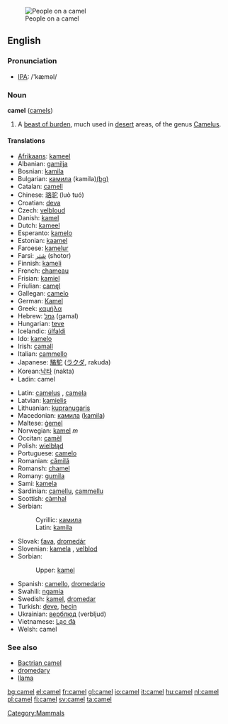 [[Image:Dromedary.02.jpg|thumb|People on a camel]]
==English==
{{wikipedia}}
=== Pronunciation ===
*[[w:IPA|IPA]]: /'kæməl/

=== Noun ===
'''camel''' ([[camels]])

# A [[beast of burden]], much used in [[desert]] areas, of the genus [[Camelus]].

==== Translations ====
{{top}}
*[[Afrikaans]]: [[kameel]]
*Albanian: [[gamilja]]
*Bosnian: [[kamila#Bosnian|kamila]] {{f}}
*Bulgarian: [[камила]] (kamila)[[:bg:камила|(bg)]]
*Catalan: [[camell]]
*Chinese: [[骆驼]] (luò tuó)
*Croatian: [[deva]]
*Czech: [[velbloud]]
*Danish: [[kamel]]
*Dutch: [[kameel]] {{m}}
*Esperanto: [[kamelo]]
*Estonian: [[kaamel]]
*Faroese: [[kamelur]]
*Farsi: [[شتر]] (shotor)
*Finnish: [[kameli]]
*French: [[chameau]] {{m}}
*Frisian: [[kamiel]]
*Friulian: [[camęl]]
*Gallegan: [[camelo]]
*German: [[Kamel]] {{n}}
*Greek: [[καμήλα]]
*Hebrew: [[גמל]] (gamal)
*Hungarian: [[teve]]
*Icelandic: [[úlfaldi]]
*Ido: [[kamelo]]
*Irish: [[camall]]
*Italian: [[cammello]] {{m}}
*Japanese: [[駱駝]] ([[ラクダ]], rakuda)
*Korean:[[낙타]] (nakta)
*Ladin: camel
{{mid}}
*Latin: [[camelus]] {{m}}, [[camela]] {{f}}
*Latvian: [[kamielis]]
*Lithuanian: [[kupranugaris]]
*Macedonian: [[камила]] ([[kamila]])
*Maltese: [[ġemel]]
*Norwegian: [[kamel]] ''m''
*Occitan: [[camèl]]
*Polish: [[wielbłąd]] {{m}}
*Portuguese: [[camelo]]
*Romanian: [[cămilă]]
*Romansh: [[chamel]]
*Romany: [[gumila]] {{f}}
*Sami: [[kamela]]
*Sardinian: [[camellu]], [[cammellu]]
*Scottish: [[càmhal]]
*Serbian:
*:Cyrillic: [[камила#Serbian|камила]] {{f}}
*:Latin: [[kamila#Serbian|kamila]] {{f}}
*Slovak: [[ťava]], [[dromedár]]
*Slovenian: [[kamela]] {{f}}, [[velblod]] {{m}}
*Sorbian:
*:Upper: [[kamel]]
*Spanish: [[camello]], [[dromedario]]
*Swahili: [[ngamia]]
*Swedish: [[kamel]], [[dromedar]]
*Turkish: [[deve]], [[hecin]]
*Ukrainian: [[верблюд]] (verbljud)
*Vietnamese: [[Lạc đà]]
*Welsh: camel
{{bottom}}

===See also===
* [[Bactrian camel]]
*[[dromedary]]
*[[llama]]

[[Category:Mammals]]

[[bg:camel]]
[[el:camel]]
[[fr:camel]]
[[gl:camel]]
[[io:camel]]
[[it:camel]]
[[hu:camel]]
[[nl:camel]]
[[pl:camel]]
[[fi:camel]]
[[sv:camel]]
[[ta:camel]]